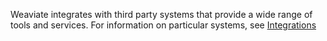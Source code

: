 Weaviate integrates with third party systems that provide a wide range of tools and services. For information on particular systems, see [Integrations](https://weaviate-docs.netlify.app/docs/integrations)